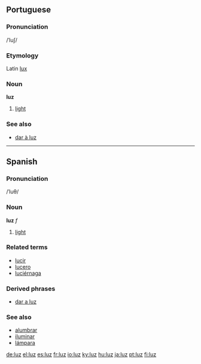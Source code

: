 ==Portuguese==
===Pronunciation===
/ˈluʃ/
===Etymology===
Latin [[lux]]
===Noun===
'''luz'''

# [[light]]

=== See also ===
*[[dar à luz]]

----

==Spanish==
===Pronunciation===
/ˈluθ/
===Noun===
'''luz''' ''f''

# [[light]]

===Related terms===
*[[lucir]]
*[[lucero]]
*[[luciérnaga]]

=== Derived phrases ===
*[[dar a luz]]

===See also===
*[[alumbrar]]
*[[iluminar]]
*[[lámpara]]

[[de:luz]]
[[el:luz]]
[[es:luz]]
[[fr:luz]]
[[io:luz]]
[[ky:luz]]
[[hu:luz]]
[[ja:luz]]
[[pt:luz]]
[[fi:luz]]